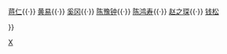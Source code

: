 {{Navbox
|name  = 西泠八家
|title = [[西泠八家]]

|list1  = <div>
[[丁敬]]{{·}} 
[[蒋仁]]{{·}} 
[[黃易 (篆刻家)|黄易]]{{·}} 
[[奚冈]]{{·}} 
[[陈豫钟]]{{·}} 
[[陈鸿寿]]{{·}} 
[[赵之琛]]{{·}} 
[[钱松]]
</div>
}}<noinclude>
[[Category:清朝篆刻家|X]]
</noinclude>